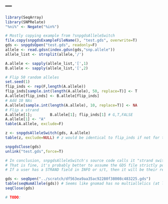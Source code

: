 ---
---

```r
library(SeqArray)
library(SNPRelate)
"%ni%" <- Negate("%in%")
```

```r
# Mostly copying example from ?snpgdsAlleleSwitch
file.copy(snpgdsExampleFileName(), "test.gds", overwrite=T)
gds <- snpgdsOpen("test.gds", readonly=F)
allele <- read.gdsn(index.gdsn(gds,"snp.allele"))
allele_list <- strsplit(allele,'/')

A.allele <- sapply(allele_list,'[',1)
B.allele <- sapply(allele_list,'[',2)

# Flip 50 random alleles
set.seed(1)
flip_inds <- rep(F,length(A.allele))
flip_inds[sample.int(length(A.allele), 50, replace=T)] <- T
A.allele[flip_inds] <- B.allele[flip_inds]
# Add 10 NAs
A.allele[sample.int(length(A.allele), 10, replace=T)] <- NA
# Flip a strand
A.allele[1];        B.allele[1]; flip_inds[1] # G,T,FALSE
A.allele[1] <- "A"
table(A.allele, exclude=F)

z <- snpgdsAlleleSwitch(gds, A.allele)
table(z, exclude=NULL) # z would be identical to flip_inds if not for the NAs

snpgdsClose(gds)
unlink("test.gds",force=T)

# In conclusion, snpgdsAlleleSwitch's source code calls it "strand switching", but it really only does allele flipping.
# That is fine, it's probably better to assume the GDS file strictly positive strand. This seems to be the standard even though not explicitly mentioned in the VCF spec.
# If a user has a STRAND field in INFO or s/t, then it will be their responsibility to harmonize e/t to be on the forward strand I guess.
```

```r
gds <- seqOpen("../scratch/df563ea9aa35ac92280f38008c483225.gds")
table(seqNumAllele(gds)) # Seems like gnomad has no multiallelics (at least taking my subset of loci for DIAMANTE)
seqClose(gds)

# TODO:
```
